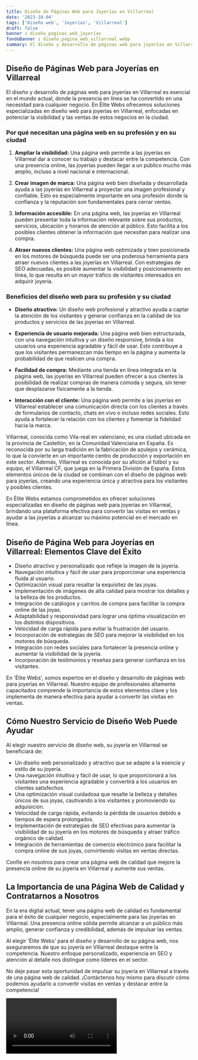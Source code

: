 ```yaml
---
title: Diseño de Páginas Web para Joyerías en Villarreal
date: '2023-10-04'
tags: ['Diseño web', 'Joyerías', 'Villarreal']
draft: false
banner : diseño_paginas_web_joyerías
fondoBanner : diseño_pagina_web_villarreal.webp
summary: El diseño y desarrollo de páginas web para joyerías en Villarreal es esencial en el mundo actual, donde la presencia en línea se ha convertido en una necesidad para cualquier negocio. En Élite Webs ofrecemos soluciones especializadas en diseño web para joyerías en Villarreal, enfocadas en potenciar la visibilidad y las ventas de estos negocios en la ciudad.
---
```


## Diseño de Páginas Web para Joyerías en Villarreal

El diseño y desarrollo de páginas web para joyerías en Villarreal es esencial en el mundo actual, donde la presencia en línea se ha convertido en una necesidad para cualquier negocio. En Élite Webs ofrecemos soluciones especializadas en diseño web para joyerías en Villarreal, enfocadas en potenciar la visibilidad y las ventas de estos negocios en la ciudad.

### Por qué necesitan una página web en su profesión y en su ciudad

1. **Ampliar la visibilidad:** Una página web permite a las joyerías en Villarreal dar a conocer su trabajo y destacar entre la competencia. Con una presencia online, las joyerías pueden llegar a un público mucho más amplio, incluso a nivel nacional e internacional.

2. **Crear imagen de marca:** Una página web bien diseñada y desarrollada ayuda a las joyerías en Villarreal a proyectar una imagen profesional y confiable. Esto es especialmente importante en una profesión donde la confianza y la reputación son fundamentales para cerrar ventas.

3. **Información accesible:** En una página web, las joyerías en Villarreal pueden presentar toda la información relevante sobre sus productos, servicios, ubicación y horarios de atención al público. Esto facilita a los posibles clientes obtener la información que necesitan para realizar una compra.

4. **Atraer nuevos clientes:** Una página web optimizada y bien posicionada en los motores de búsqueda puede ser una poderosa herramienta para atraer nuevos clientes a las joyerías en Villarreal. Con estrategias de SEO adecuadas, es posible aumentar la visibilidad y posicionamiento en línea, lo que resulta en un mayor tráfico de visitantes interesados en adquirir joyería.

### Beneficios del diseño web para su profesión y su ciudad

- **Diseño atractivo:** Un diseño web profesional y atractivo ayuda a captar la atención de los visitantes y generar confianza en la calidad de los productos y servicios de las joyerías en Villarreal.

- **Experiencia de usuario mejorada:** Una página web bien estructurada, con una navegación intuitiva y un diseño responsive, brinda a los usuarios una experiencia agradable y fácil de usar. Esto contribuye a que los visitantes permanezcan más tiempo en la página y aumenta la probabilidad de que realicen una compra.

- **Facilidad de compra:** Mediante una tienda en línea integrada en la página web, las joyerías en Villarreal pueden ofrecer a sus clientes la posibilidad de realizar compras de manera cómoda y segura, sin tener que desplazarse físicamente a la tienda.

- **Interacción con el cliente:** Una página web permite a las joyerías en Villarreal establecer una comunicación directa con los clientes a través de formularios de contacto, chats en vivo o incluso redes sociales. Esto ayuda a fortalecer la relación con los clientes y fomentar la fidelidad hacia la marca.

Villarreal, conocida como Vila-real en valenciano, es una ciudad ubicada en la provincia de Castellón, en la Comunidad Valenciana en España. Es reconocida por su larga tradición en la fabricación de azulejos y cerámica, lo que la convierte en un importante centro de producción y exportación en este sector. Además, Villarreal es conocida por su afición al fútbol y su equipo, el Villarreal CF, que juega en la Primera División de España. Estos elementos únicos de la ciudad se combinan con el diseño de páginas web para joyerías, creando una experiencia única y atractiva para los visitantes y posibles clientes.

En Élite Webs estamos comprometidos en ofrecer soluciones especializadas en diseño de páginas web para joyerías en Villarreal, brindando una plataforma efectiva para convertir las visitas en ventas y ayudar a las joyerías a alcanzar su máximo potencial en el mercado en línea.

<GifSeo />

<Cta />

## Diseño de Página Web para Joyerías en Villarreal: Elementos Clave del Éxito

- Diseño atractivo y personalizado que refleje la imagen de la joyería.
- Navegación intuitiva y fácil de usar para proporcionar una experiencia fluida al usuario.
- Optimización visual para resaltar la exquisitez de las joyas.
- Implementación de imágenes de alta calidad para mostrar los detalles y la belleza de los productos.
- Integración de catálogos y carritos de compra para facilitar la compra online de las joyas.
- Adaptabilidad y responsividad para lograr una óptima visualización en los distintos dispositivos.
- Velocidad de carga rápida para evitar la frustración del usuario.
- Incorporación de estrategias de SEO para mejorar la visibilidad en los motores de búsqueda.
- Integración con redes sociales para fortalecer la presencia online y aumentar la visibilidad de la joyería.
- Incorporación de testimonios y reseñas para generar confianza en los visitantes.

En 'Élite Webs', somos expertos en el diseño y desarrollo de páginas web para joyerías en Villarreal. Nuestro equipo de profesionales altamente capacitados comprende la importancia de estos elementos clave y los implementa de manera efectiva para ayudar a convertir las visitas en ventas.

## Cómo Nuestro Servicio de Diseño Web Puede Ayudar

Al elegir nuestro servicio de diseño web, su joyería en Villarreal se beneficiará de:

- Un diseño web personalizado y atractivo que se adapte a la esencia y estilo de su joyería.
- Una navegación intuitiva y fácil de usar, lo que proporcionará a los visitantes una experiencia agradable y convertirá a los usuarios en clientes satisfechos.
- Una optimización visual cuidadosa que resalte la belleza y detalles únicos de sus joyas, cautivando a los visitantes y promoviendo su adquisición.
- Velocidad de carga rápida, evitando la pérdida de usuarios debido a tiempos de espera prolongados.
- Implementación de estrategias de SEO efectivas para aumentar la visibilidad de su joyería en los motores de búsqueda y atraer tráfico orgánico de calidad.
- Integración de herramientas de comercio electrónico para facilitar la compra online de sus joyas, convirtiendo visitas en ventas directas.

Confíe en nosotros para crear una página web de calidad que mejore la presencia online de su joyería en Villarreal y aumente sus ventas.

## La Importancia de una Página Web de Calidad y Contratarnos a Nosotros

En la era digital actual, tener una página web de calidad es fundamental para el éxito de cualquier negocio, especialmente para las joyerías en Villarreal. Una presencia online sólida permite alcanzar a un público más amplio, generar confianza y credibilidad, además de impulsar las ventas.

Al elegir 'Élite Webs' para el diseño y desarrollo de su página web, nos aseguraremos de que su joyería en Villarreal destaque entre la competencia. Nuestro enfoque personalizado, experiencia en SEO y atención al detalle nos distingue como líderes en el sector.

No deje pasar esta oportunidad de impulsar su joyería en Villarreal a través de una página web de calidad. ¡Contáctenos hoy mismo para discutir cómo podemos ayudarlo a convertir visitas en ventas y destacar entre la competencia!

<Video />

<CtaBot job='Joyerías' city='Villarreal'/>

<Gmaps query='Villarreal+españa+maps' />